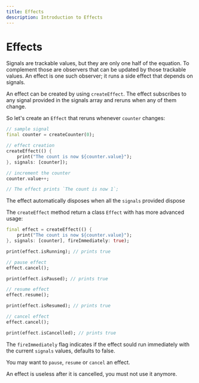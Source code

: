 ```yaml
---
title: Effects
description: Introduction to Effects
---
```


# Effects

Signals are trackable values, but they are only one half of the equation. To complement those are observers that can be updated by those trackable values. An effect is one such observer; it runs a side effect that depends on signals.

An effect can be created by using `createEffect`.
The effect subscribes to any signal provided in the signals array and reruns when any of them change.

So let's create an `Effect` that reruns whenever `counter` changes:
```dart
// sample signal
final counter = createCounter(0);

// effect creation
createEffect(() {
    print("The count is now ${counter.value}");
}, signals: [counter]);

// increment the counter
counter.value++;

// The effect prints `The count is now 1`;
```

<Info>The effect automatically disposes when all the `signals` provided dispose</Info>

The `createEffect` method return a class `Effect` with has more advanced usage:
```dart
final effect = createEffect(() {
    print("The count is now ${counter.value}");
}, signals: [counter], fireImmediately: true);

print(effect.isRunning); // prints true

// pause effect
effect.cancel();

print(effect.isPaused); // prints true

// resume effect
effect.resume();

print(effect.isResumed); // prints true

// cancel effect
effect.cancel();

print(effect.isCancelled); // prints true
```

The `fireImmediately` flag indicates if the effect sould run immediately with the current `signals` values, defaults to false.

You may want to `pause`, `resume` or `cancel` an effect.

<Error>An effect is useless after it is cancelled, you must not use it anymore.</Error>
